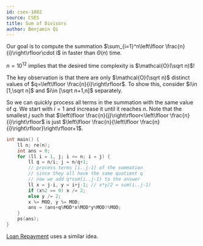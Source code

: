 ```yaml
---
id: cses-1082
source: CSES
title: Sum of Divisors
author: Benjamin Qi
---
```


Our goal is to compute the summation $\sum_{i=1}^n\left\lfloor \frac{n}{i}\right\rfloor\cdot i$ in faster than $\Theta(n)$ time. 

<Spoiler title="Hint">

$n=10^{12}$ implies that the desired time complexity is $\mathcal{O}(\sqrt n)$!

</Spoiler>

<Spoiler title="Solution">

The key observation is that there are only $\mathcal{O}(\sqrt n)$ distinct values of $q=\left\lfloor \frac{n}{i}\right\rfloor$. To show this, consider $i\in [1,\sqrt n]$ and $i\in [\sqrt n+1,n]$ separately.

So we can quickly process all terms in the summation with the same value of $q$. We start with $i=1$ and increase it until it reaches $n$. Note that the smallest $j$ such that $\left\lfloor \frac{n}{j}\right\rfloor<\left\lfloor \frac{n}{i}\right\rfloor$ is just $\left\lfloor \frac{n}{\left\lfloor \frac{n}{i}\right\rfloor}\right\rfloor+1$.

```cpp
int main() {
	ll n; re(n);
	int ans = 0;
	for (ll i = 1, j; i <= n; i = j) {
		ll q = n/i; j = n/q+1; 
		// process terms [i..j-1] of the summation
		// since they all have the same quotient q
		// now we add q*sum(i..j-1) to the answer
		ll x = j-i, y = i+j-1; // x*y/2 = sum(i..j-1)
		if (x%2 == 0) x /= 2;
		else y /= 2;
		x %= MOD, y %= MOD;
		ans = (ans+q%MOD*x%MOD*y%MOD)%MOD;
	}
	ps(ans);
}
```

[Loan Repayment](http://www.usaco.org/index.php?page=viewproblem2&cpid=991) uses a similar idea.

</Spoiler>
